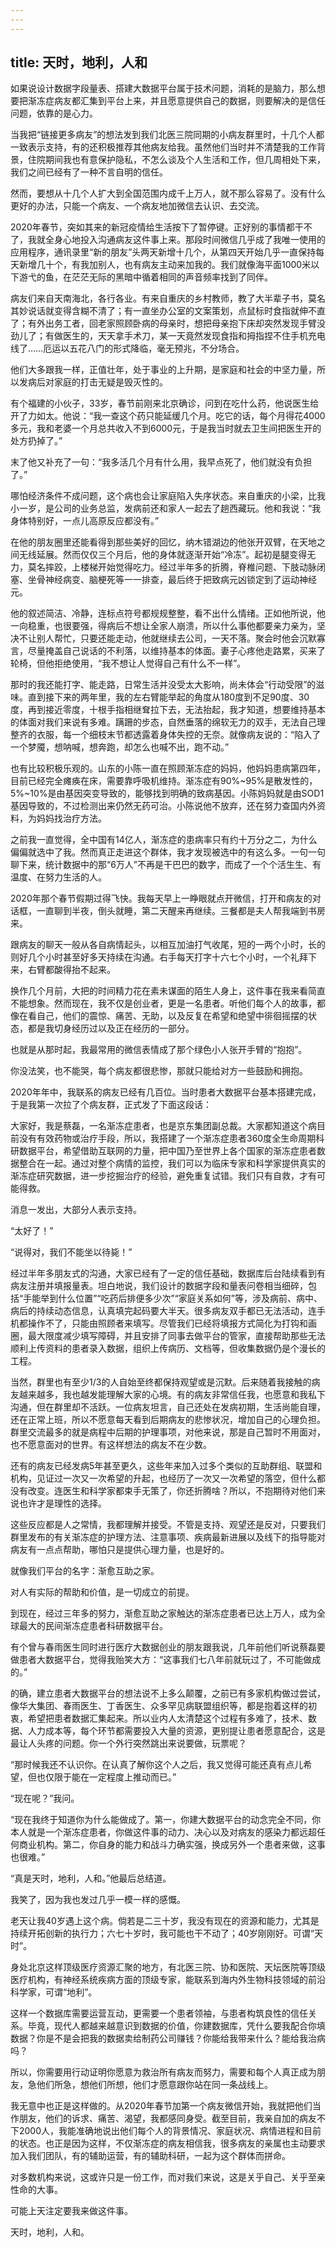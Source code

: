 ```yaml
---
---
---
```

title: 天时，地利，人和
---




如果说设计数据字段量表、搭建大数据平台属于技术问题，消耗的是脑力，那么想要把渐冻症病友都汇集到平台上来，并且愿意提供自己的数据，则要解决的是信任问题，依靠的是心力。

当我把“链接更多病友”的想法发到我们北医三院同期的小病友群里时，十几个人都一致表示支持，有的还积极推荐其他病友给我。虽然他们当时并不清楚我的工作背景，住院期间我也有意保护隐私，不怎么谈及个人生活和工作，但几周相处下来，我们之间已经有了一种不言自明的信任。

然而，要想从十几个人扩大到全国范围内成千上万人，就不那么容易了。没有什么更好的办法，只能一个病友、一个病友地加微信去认识、去交流。

2020年春节，突如其来的新冠疫情给生活按下了暂停键。正好别的事情都干不了，我就全身心地投入沟通病友这件事上来。那段时间微信几乎成了我唯一使用的应用程序，通讯录里“新的朋友”头两天新增十几个，从第四天开始几乎一直保持每天新增几十个，有我加别人，也有病友主动来加我的。我们就像海平面1000米以下游弋的鱼，在茫茫无际的黑暗中循着相同的声音频率找到了同伴。

病友们来自天南海北，各行各业。有来自重庆的乡村教师，教了大半辈子书，莫名其妙说话就变得含糊不清了；有一直坐办公室的文案策划，点鼠标时食指就伸不直了；有外出务工者，回老家照顾卧病的母亲时，想把母亲抱下床却突然发现手臂没劲儿了；有做医生的，天天拿手术刀，某一天竟然发现食指和拇指捏不住手机充电线了……厄运以五花八门的形式降临，毫无预兆，不分场合。

他们大多跟我一样，正值壮年，处于事业的上升期，是家庭和社会的中坚力量，所以发病后对家庭的打击无疑是毁灭性的。

有个福建的小伙子，33岁，春节前刚来北京确诊，问到在吃什么药，他说医生给开了力如太。他说：“我一查这个药只能延缓几个月。吃它的话，每个月得花4000多元，我和老婆一个月总共收入不到6000元，于是我当时就去卫生间把医生开的处方扔掉了。”

末了他又补充了一句：“我多活几个月有什么用，我早点死了，他们就没有负担了。”

哪怕经济条件不成问题，这个病也会让家庭陷入失序状态。来自重庆的小梁，比我小一岁，是公司的业务总监，发病前还和家人一起去了趟西藏玩。他和我说：“我身体特别好，一点儿高原反应都没有。”

在他的朋友圈里还能看得到那些美好的回忆，纳木错湖边的他张开双臂，在天地之间无线延展。然而仅仅三个月后，他的身体就逐渐开始“冷冻”。起初是腿变得无力，莫名摔跤，上楼梯开始觉得吃力。经过半年多的折腾，脊椎问题、下肢动脉闭塞、坐骨神经病变、脑梗死等一一排查，最后终于把致病元凶锁定到了运动神经元。

他的叙述简洁、冷静，连标点符号都规规整整，看不出什么情绪。正如他所说，他一向稳重，也很要强，得病后不想让全家人崩溃，所以什么事他都要亲力亲为，坚决不让别人帮忙，只要还能走动，他就继续去公司，一天不落。聚会时他会沉默寡言，尽量掩盖自己说话的不利落，以维持基本的体面。妻子心疼他走路累，买来了轮椅，但他拒绝使用，“我不想让人觉得自己有什么不一样”。

那时的我还能打字、能走路，日常生活并没受太大影响，尚未体会“行动受限”的滋味。直到接下来的两年里，我的左右臂能举起的角度从180度到不足90度、30度，再到接近零度，十根手指相继耷拉下去，无法抬起，我才知道，想要维持基本的体面对我们来说有多难。蹒跚的步态，自然垂落的绵软无力的双手，无法自己理整齐的衣服，每一个细枝末节都透露着身体失控的无奈。就像病友说的：“陷入了一个梦魇，想呐喊，想奔跑，却怎么也喊不出，跑不动。”

也有比较积极乐观的。山东的小陈一直在照顾渐冻症的妈妈，他妈妈患病第四年，目前已经完全瘫痪在床，需要靠呼吸机维持。渐冻症有90%~95%是散发性的，5%~10%是由基因突变导致的，能够找到明确的致病基因。小陈妈妈就是由SOD1基因导致的，不过检测出来仍然无药可治。小陈说他不放弃，还在努力查国内外资料，为妈妈找治疗方法。

之前我一直觉得，全中国有14亿人，渐冻症的患病率只有约十万分之二，为什么偏偏就选中了我。然而真正走进这个群体，我才发现被选中的有这么多。一句一句聊下来，统计数据中的那“6万人”不再是干巴巴的数字，而成了一个个活生生、有温度、在努力生活的人。

2020年那个春节假期过得飞快。我每天早上一睁眼就点开微信，打开和病友的对话框，一直聊到半夜，倒头就睡，第二天醒来再继续。三餐都是夫人帮我端到书房来。

跟病友的聊天一般从各自病情起头，以相互加油打气收尾，短的一两个小时，长的则好几个小时甚至好多天持续在沟通。右手每天打字十六七个小时，一个礼拜下来，右臂都酸得抬不起来。

换作几个月前，大把的时间精力花在素未谋面的陌生人身上，这件事在我来看简直不能想象。然而现在，我不仅是创业者，更是一名患者。听他们每个人的故事，都像在看自己，他们的震惊、痛苦、无助，以及反复在希望和绝望中徘徊摇摆的状态，都是我切身经历过以及正在经历的一部分。

也就是从那时起，我最常用的微信表情成了那个绿色小人张开手臂的“抱抱”。

你没法笑，也不能哭，每个病友都很悲惨，那就只能给对方一些鼓励和拥抱。

2020年年中，我联系的病友已经有几百位。当时患者大数据平台基本搭建完成，于是我第一次拉了个病友群，正式发了下面这段话：


大家好，我是蔡磊，一名渐冻症患者，也是京东集团副总裁。大家都知道这个病目前没有有效药物或治疗手段，所以，我搭建了一个渐冻症患者360度全生命周期科研数据平台，希望借助互联网的力量，把中国乃至世界上各个国家的渐冻症患者数据整合在一起。通过对整个病情的监控，我们可以为临床专家和科学家提供真实的渐冻症研究数据，进一步挖掘治疗的经验，避免重复试错。我们只有自救，才有可能得救。




消息一发出，大部分人表示支持。

“太好了！”

“说得对，我们不能坐以待毙！”

经过半年多朋友式的沟通，大家已经有了一定的信任基础，数据库后台陆续看到有病友注册并填报量表。坦白地说，我们设计的数据字段和量表问卷相当细碎，包括“手能举到什么位置”“吃药后排便多少次”“家庭关系如何”等，涉及病前、病中、病后的持续动态信息，认真填完起码要大半天。很多病友双手都已无法活动，连手机都操作不了，只能由照顾者来填写。尽管我们已经将填报方式简化为打钩和画圈，最大限度减少填写障碍，并且安排了同事去做平台的管家，直接帮助那些无法顺利上传资料的患者录入数据，组织上传病历、文档等，但收集数据仍是个漫长的工程。

当然，群里也有至少1/3的人自始至终都保持观望或是沉默。后来随着我接触的病友越来越多，我也越发能理解大家的心境。有的病友非常信任我，也愿意和我私下沟通，但在群里却不活跃。一位病友坦言，自己还处在发病初期，生活尚能自理，还在正常上班，所以不愿意每天看到后期病友的悲惨状况，增加自己的心理负担。群里交流最多的就是病程中后期的护理事项，对他来说，那是自己暂时不用面对，也不愿意面对的世界。有这样想法的病友不在少数。

还有的病友已经发病5年甚至更久，这些年来加入过多个类似的互助群组、联盟和机构，见证过一次又一次希望的升起，也经历了一次又一次希望的落空，但什么都没有改变。连医生和科学家都束手无策了，你还折腾啥？所以，不抱期待对他们来说也许才是理性的选择。

这些反应都是人之常情，我都理解并接受。不管是支持、观望还是反对，只要我们群里发布的有关渐冻症的护理方法、注意事项、疾病最新进展以及线下的指导能对病友有一点点帮助，哪怕只是提供心理力量，也是好的。

就像我们平台的名字：渐愈互助之家。

对人有实际的帮助和价值，是一切成立的前提。

到现在，经过三年多的努力，渐愈互助之家触达的渐冻症患者已达上万人，成为全球最大的民间渐冻症患者科研数据平台。

有个曾与春雨医生同时进行医疗大数据创业的朋友跟我说，几年前他们听说蔡磊要做患者大数据平台，觉得我贻笑大方：“这事我们七八年前就玩过了，不可能做成的。”

的确，建立患者大数据平台的想法说不上多么颠覆，之前已有多家机构做过尝试，像华大集团、春雨医生、丁香医生、众多罕见病联盟组织等，都是抱着这样的初衷，希望把患者数据汇集起来。所以业内人太清楚这个过程有多难了，技术、数据、人力成本等，每个环节都需要投入大量的资源，更别提让患者愿意配合，这是最让人头疼的问题。你一个外行突然跳出来说要做，玩票呢？

“那时候我还不认识你。在认真了解你这个人之后，我又觉得可能还真有点儿希望，但也仅限于能在一定程度上推动而已。”

“现在呢？”我问。

“现在我终于知道你为什么能做成了。第一，你建大数据平台的动念完全不同，你本人就是一个渐冻症患者，你做这件事的动力、决心以及对病友的感染力都远超任何商业机构。第二，你自身的能力和战斗力确实强，换成另外一个患者来做，这事也很难。”

“真是天时，地利，人和。”他最后总结道。

我笑了，因为我也发过几乎一模一样的感慨。

老天让我40岁遇上这个病。倘若是二三十岁，我没有现在的资源和能力，尤其是持续开拓创新的执行力；六七十岁时，我可能也干不动了；40岁刚刚好。可谓“天时”。

身处北京这样顶级医疗资源汇聚的地方，有北医三院、协和医院、天坛医院等顶级医疗机构，有神经系统疾病方面的顶级专家，能联系到海内外生物科技领域的前沿科学家，可谓“地利”。

这样一个数据库需要运营互动，更需要一个患者领袖，与患者构筑良性的信任关系。毕竟，现代人都越来越意识到数据的价值，你建数据库，凭什么要我配合你填数据？你是不是会把我的数据卖给制药公司赚钱？你能给我带来什么？能给我治病吗？

所以，你需要用行动证明你愿意为救治所有病友而努力，需要和每个人真正成为朋友，急他们所急，想他们所想，他们才愿意跟你站在同一条战线上。

我无意中也正是这样做的。从2020年春节加第一个病友微信开始，我就把他们当作朋友，他们的诉求、痛苦、渴望，我都感同身受。截至目前，我亲自加的病友不下2000人，我能准确地说出他们每个人的背景情况、家庭状况、病情进程和目前的状态。也正是因为这样，不仅渐冻症的病友相信我，很多病友的亲属也主动要求加入我们团队，有的辅助运营，有的辅助科研，一起为这个群体而拼命。

对多数机构来说，这或许只是一份工作，而对我们来说，这是关乎自己、关乎至亲性命的大事。

可能上天注定要我来做这件事。

天时，地利，人和。
